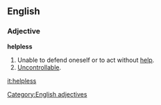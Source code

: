 ==English==

===Adjective===
'''helpless'''
# Unable to defend oneself or to act without [[help]].
# [[Uncontrollable]].
[[Category:English adjectives]]

[[it:helpless]]